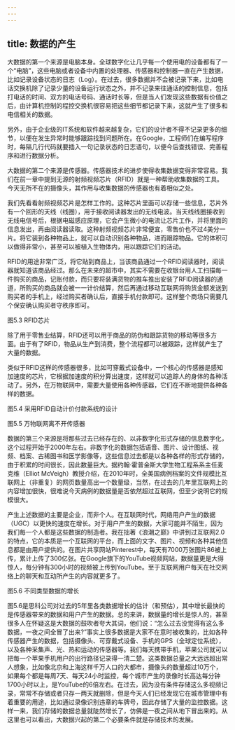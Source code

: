 ```yaml
---
---
---
```

title: 数据的产生
---




大数据的第一个来源是电脑本身。全球数字化让几乎每一个使用电的设备都有了一个“电脑”，这些电脑或者设备中内置的处理器、传感器和控制器一直在产生数据，比如记录设备状态的日志（Log）。在过去，很多数据并不会被记录下来，比如电话交换机除了记录少量的设备运行状态之外，并不记录来往通话的控制信息，包括打电话的时间、双方的电话号码、通话时长等，但是当人们发现这些数据有价值之后，由计算机控制的程控交换机很容易把这些细节都记录下来，这就产生了很多和电信相关的数据。

另外，由于企业级的IT系统和软件越来越复杂，它们的设计者不得不记录更多的细节，以便在发生异常时能够跟踪找到问题所在。在Google，工程师们在编写程序时，每隔几行代码就要插入一句记录状态的日志语句，以便今后查找错误、完善程序和进行数据分析。

大数据的第二个来源是传感器。传感器技术的进步使得收集数据变得非常容易。我们在前一章中提到无源的射频视频芯片（RFID）就是一种帮助收集数据的工具。今天无所不在的摄像头，其作用与收集数据的传感器也有着相似之处。

我们先看看射频视频芯片是怎样工作的。这种芯片里面可以存储一些信息，芯片外有一个回形的天线（线圈），用于接收阅读器发出的无线电波。当天线线圈接收到无线电信号后，根据电磁感应原理，它会产生微小的电流让芯片工作，并将里面的信息发出，再由阅读器读取。这种射频视频芯片非常便宜，零售价也不过4美分一片。将它装到各种物品上，就可以自动识别各种物品，进而跟踪物品。它的体积可以做得非常小，甚至可以被植入生物体内，用以跟踪它们的活动。

RFID的用途非常广泛，将它贴到商品上，当该商品通过一个RFID阅读器时，阅读器就知道该商品经过。那么在未来的超市中，其实不需要在收银台用人工扫描每一件购买的商品，记账付款，而只要将装满货物的推车推出安装了RFID阅读器的通道，所购买的商品就会被一一计价结算，然后再通过移动互联网将购货金额发送到购买者的手机上，经过购买者确认后，直接手机付款即可。这样整个商场只需要几个保安确认购买者守秩序即可。



图5.3 RFID芯片

除了用于零售业结算，RFID还可以用于商品的防伪和跟踪货物的移动等很多方面。由于有了RFID，物品从生产到消费，整个流程都可以被跟踪，这样就产生了大量的数据。

类似于RFID这样的传感器很多，比如可穿戴式设备中，一个核心的传感器是感知加速度的芯片，它根据加速度的积分算出速度，这样就可以追踪人的身体的各种活动了。另外，在万物联网中，需要大量使用各种传感器，它们在不断地提供各种各样的数据。



图5.4 采用RFID自动计价付款系统的设计



图5.5 万物联网离不开传感器

数据的第三个来源是将那些过去已经存在的、以非数字化形式存储的信息数字化，这个过程开始于2000年左右。非数字化的数据包括语音、图片、设计图纸、视频、档案、古稀图书和医学影像等，这些信息过去都是以各种各样的形式存储的，由于积累的时间很长，因此数量巨大。据约翰·霍普金斯大学生物工程系系主任麦克维（Elliot McVeigh）教授介绍，在2010年时，全美国病例档案的文件规模比互联网上（非重复）的网页数量高出一个数量级，当然，在过去的几年里互联网上的内容增加很快，很难说今天病例的数据量是否依然超过互联网，但至少说明它的规模很大。

产生上述数据的主要是企业，而非个人。在互联网时代，网络用户产生的数据（UGC）以更快的速度在增长。对于用户产生的数据，大家可能并不陌生，因为我们每一个人都是这些数据的制造者。我在拙著《浪潮之巅》中讲到过互联网2.0的特点，它的本质是一个互联网的平台，而上面的文字、图片、视频和各种其他信息都是由用户提供的。在图片共享网站Pinterest中，每天有7000万张图片86被上传，累计上传了300亿张。在Google旗下的YouTube视频网站，数据量更是大得惊人，每分钟有300小时的视频被上传到YouTube。至于互联网用户每天在社交网络上的聊天和互动所产生的内容就更多了。



图5.6 不同类型数据的增长

图5.6是思科公司对过去的5年里各类数据增长的估计（和预估），其中增长最快的是传感器带来的数据和用户产生的数据。总的来讲，数据量的增长是惊人的，甚至很多人在怀疑这是大数据的鼓吹者夸大其词，他们说：“怎么过去没觉得有这么多数据，一夜之间全冒了出来?”事实上很多数据是大家不在意时被收集的，比如各种传感器产生的数据，包括摄像头、可穿戴式设备、手机的GPS（全球定位系统），以及各种采集声、光、热和运动的传感器等。我们每天携带手机，苹果公司就可以把每一个苹果手机用户的出行路径记录得一清二楚。这类数据总量之大远远超出常人想象，比如像北京和上海这样千万人口的大都市，摄像头的数量超过10万个，如果每个都是每周7天、每天24小时监控，每个城市产生的录像时长高达每分钟1700小时以上，是YouTube的6倍左右。在过去，因为没有条件存储这么多视频记录，常常不存储或者只存一两天就删除，但是今天人们已经发现它在城市管理中有着重要的用途，比如通过录像识别违章的车牌号，因此存储了大量的监控数据。这样一来，我们存储的数据总量就陡然增长了，仿佛是一夜之间从地下冒出来的。从这里也可以看出，大数据兴起的第二个必要条件就是存储技术的发展。